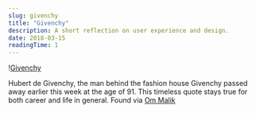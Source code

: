 ```yaml
---
slug: givenchy
title: "Givenchy"
description: A short reflection on user experience and design.
date: 2018-03-15
readingTime: 1
---
```


!<a href="/images/articles/givenchy.webp">Givenchy</a>

Hubert de Givenchy, the man behind the fashion house Givenchy passed away earlier this week at the age of 91. This timeless quote stays true for both career and life in general. Found via <a href="https://om.co/2018/03/12/words-to-live-by-2/">Om Malik</a>
